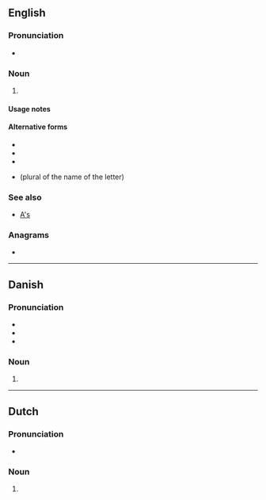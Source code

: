 {{also|Appendix:Variations of "as"}}
==English==

===Pronunciation===
* {{IPA|en|/ˈeɪz/}}

===Noun===
{{head|en|noun form}}

# {{plural of|en|a|the letter a}}

====Usage notes====
{{U:en:plurals of letters}}

====Alternative forms====
* {{l|en|A's}}
* {{l|en|As}}
* {{l|en|as}}
* {{l|en|aes}} (plural of the name of the letter)

===See also===
* [[A's]]

===Anagrams===
* {{anagrams|en|a=as|S&A|S. A.|S.A.|SA|Sa|s.a.}}

----

==Danish==

===Pronunciation===
* {{IPA|da|/æːs/|[ˈæːs]}}
* {{rhymes|da|æːs|s=1}}
* {{audio|da|Da-cph-a&#39;s-letter.ogg|Audio (Copenhagen)}}

===Noun===
{{head|da|noun form}}

# {{inflection of|da|a||indef|gen|s}}

----

==Dutch==

===Pronunciation===
* {{audio|nl|Nl-a's.ogg|Audio}}

===Noun===
{{head|nl|noun form}}

# {{nl-noun form of|pl|a}}
